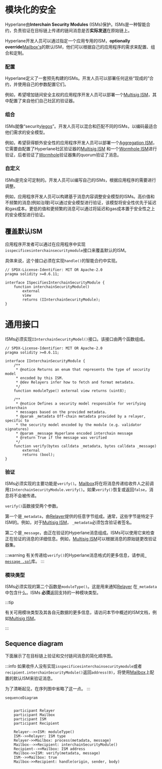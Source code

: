 # 模块化的安全

Hyperlane由**Interchain Security Modules** (ISMs)保护。ISMs是一种智能合约，负责验证在目标链上传递的链间消息是否**实际发送**在原始链上。

Hyperlane开发人员可以通过指定一个应用专用的ISM，**optionally** **override**[Mailbox's](../mailbox.mdx)的默认ISM，他们可以根据自己的应用程序的需求来配置、组合和定制。

### 配置

Hyperlane定义了一套预先构建的ISMs。开发人员可以部署任何这些“现成的”合约，并使用自己的参数配置它们。

例如，希望增加链间安全主权的应用程序开发人员可以部署一个[Multisig ISM](multisig-ISM.mdx)，其中配置了来自他们自己社区的验证器。

### 组合

ISMs就像“security[legos](https://en.wikipedia.org/wiki/Lego)”。开发人员可以混合和匹配不同的ISMs，以编码最适合他们需求的安全模型。

例如，希望获得额外安全性的应用程序开发人员可以部署一个[Aggregation ISM](aggregation-ISM.mdx)，它需要由配置了Hyperlane社区验证器的[Multisig ISM](multisig-ISM.mdx) 和一个[Wormhole ISM](wormhole-ISM.mdx)进行验证，后者验证了[Wormhole](https://wormhole.com/)验证器集的quorum验证了消息。

### 自定义

ISMs是完全可定制的。开发人员可以编写自己的ISMs，根据应用程序的需要进行调整。

例如，应用程序开发人员可以构建基于消息内容调整安全模型的ISMs。高价值和不频繁的消息(例如治理)可以通过安全模型进行验证，该模型将安全性优先于延迟和gas成本。更低的值和更频繁的消息可以通过将延迟和gas成本置于安全性之上的安全模型进行验证。

## 覆盖默认ISM

应用程序开发者可以通过在应用程序中实现`isspecificesinterchainsecuritymodule`接口来覆盖默认的ISM。

具体来说，这个接口必须在实现`handle()`的智能合约中实现。

```solidity
// SPDX-License-Identifier: MIT OR Apache-2.0
pragma solidity >=0.6.11;

interface ISpecifiesInterchainSecurityModule {
    function interchainSecurityModule()
        external
        view
        returns (IInterchainSecurityModule);
}
```

# 通用接口

ISMs必须实现`IInterchainSecurityModel()`接口。该接口由两个函数组成。

```solidity
// SPDX-License-Identifier: MIT OR Apache-2.0
pragma solidity >=0.6.11;

interface IInterchainSecurityModule {
    /**
     * @notice Returns an enum that represents the type of security model
     * encoded by this ISM.
     * @dev Relayers infer how to fetch and format metadata.
     */
    function moduleType() external view returns (uint8);

    /**
     * @notice Defines a security model responsible for verifying interchain
     * messages based on the provided metadata.
     * @param _metadata Off-chain metadata provided by a relayer, specific to
     * the security model encoded by the module (e.g. validator signatures)
     * @param _message Hyperlane encoded interchain message
     * @return True if the message was verified
     */
    function verify(bytes calldata _metadata, bytes calldata _message)
        external
        returns (bool);
}
```

### 验证

ISMs必须实现的主要功能是`verify()`。[Mailbox](../mailbox.mdx)将在将消息传递给收件人之前调用`IInterchainSecurityModule.verify()`。如果`verify()`恢复或返回`false`，消息将不会被传递。

`verify()`函数接受两个参数。

第一个是`_metadata`，由[Relayer](../agents/relayer.mdx)提供的任意字节组成。通常，这些字节是特定于ISM的。例如，对于[Multisig ISM](multisig-ISM.mdx)， `_metadata`必须包含验证者签名。

第二个是`_message`，由正在验证的Hyperlane消息组成。ISMs可以使用它来检查正在验证的消息的详细信息。例如，[Multisig ISM](multisig-ISM.mdx)可以根据消息的原始链更改验证器集。

:::warning
有关传递给`verify()`的Hyperlane消息格式的更多信息，请参阅[` message .sol`](https://github.com/hyperlane-xyz/hyperlane-monorepo/blob/main/solidity/contracts/libs/Message.sol)库。
:::

### 模块类型

ISMs必须实现的第二个函数是`moduleType()`。这是用来通知[Relayer](../agents/relayer.mdx) 在`_metadata`中包含什么。ISMs **必须**返回支持的一种模块类型。

:::tip

有关可用模块类型及其各自元数据的更多信息，请访问本节中概述的ISM文档，例如[Multisig ISM](./multisig-ISM.mdx)。

:::

## Sequence diagram

下面展示了在目标链上验证和交付链间消息的简化顺序图。

:::info
如果收件人没有实现`isspecificesinterchainsecuritymodule`或者`recipient.interchainSecurityModule()`返回`address(0)`，将使用[Mailbox](../mailbox.mdx)上配置的默认ISM来验证消息。

为了清晰起见，在序列图中省略了这一点。
:::

```mermaid
sequenceDiagram


    participant Relayer
    participant Mailbox
    participant ISM
    participant Recipient

    Relayer-->>ISM: moduleType()
    ISM-->>Relayer: ISM type
    Relayer->>Mailbox: process(metadata, message)
    Mailbox-->>Recipient: interchainSecurityModule()
    Recipient-->>Mailbox: ISM address
    Mailbox->>ISM: verify(metadata, message)
    ISM-->>Mailbox: true
    Mailbox->>Recipient: handle(origin, sender, body)

```
